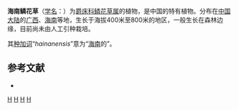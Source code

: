 {{Speciesbox
| genus = Lepidagathis
| species = hainanensis
| authority = [[罗献瑞|H. S. Lo]], 1974
}}

'''海南鳞花草'''（[[学名|学名]]：{{lang|la|''Lepidagathis hainanensis''}}）为[[爵床科|爵床科]][[鳞花草属|鳞花草属]]的植物，是中国的特有植物。分布在[[中国大陆|中国大陆]]的[[广西|广西]]、[[海南|海南]]等地，生长于海拔400米至800米的地区，一般生长在森林边缘，目前尚未由人工引种栽培。

其[[种加词|种加词]]“''hainanensis''”意为“[[海南|海南]]的”。

== 参考文献 ==
<div class="references-small">
* {{cite web| url =http://www.bioinfo.cn/db05/KmzwSpecies.php?action=view&id=157| title =海南鳞花草| work =《中国高等植物数据库全库》| publisher =中国科学院微生物研究所| author =昆明植物研究所| accessdate =2009-02-20| deadurl =yes| archiveurl =https://web.archive.org/web/20160305062851/http://www.bioinfo.cn/db05/KmzwSpecies.php?action=view&id=157| archivedate =2016-03-05}}
</div>
{{Taxonbar|from=Q11150338}}

[[Category:鳞花草属|H]]
[[Category:中国特有植物|H]]
[[Category:广西植物|H]]
[[Category:1974年描述的植物|H]]


{{植物小作品}}